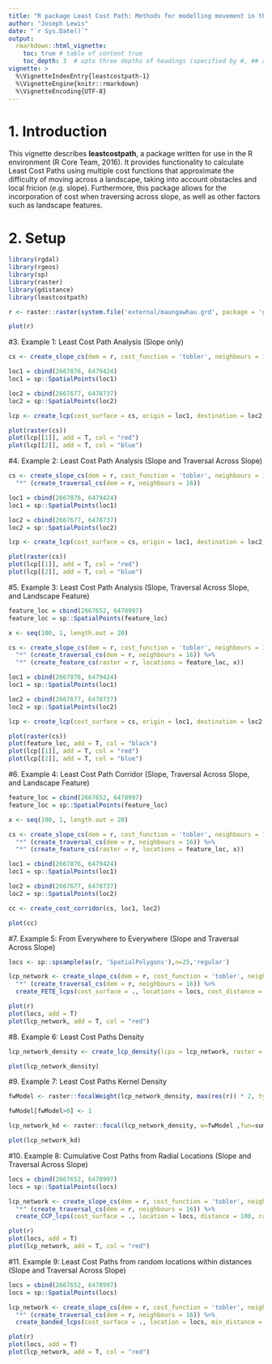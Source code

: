 ---
title: "R package Least Cost Path: Methods for modelling movement in the landscape"
author: "Joseph Lewis"
date: "`r Sys.Date()`"
output:
  rmarkdown::html_vignette:
    toc: true # table of content true
    toc_depth: 3  # upto three depths of headings (specified by #, ## and ###)
vignette: >
  %\VignetteIndexEntry{leastcostpath-1}
  %\VignetteEngine{knitr::rmarkdown}
  %\VignetteEncoding{UTF-8}
---

# 1. Introduction

This vignette describes <b>leastcostpath</b>, a package written for use in the R environment (R Core Team, 2016). It provides functionality to calculate Least Cost Paths using multiple cost functions that approximate the difficulty of moving across a landscape, taking into account obstacles and local fricion (e.g. slope). Furthermore, this package allows for the incorporation of cost when traversing across slope, as well as other factors such as landscape features. 

# 2. Setup

```{r libraries, echo = TRUE, message= FALSE, warning= FALSE}
library(rgdal)
library(rgeos)
library(sp)
library(raster)
library(gdistance)
library(leastcostpath)
```

```{r raster, echo = TRUE,  fig.height = 6, fig.width = 6, warning = FALSE}
r <- raster::raster(system.file('external/maungawhau.grd', package = 'gdistance'))

plot(r)
```

#3. Example 1: Least Cost Path Analysis (Slope only)

```{r slope_cs, echo = TRUE,  fig.height = 6, fig.width = 6, warning = FALSE}
cs <- create_slope_cs(dem = r, cost_function = 'tobler', neighbours = 16)
```

```{r lcp, echo = TRUE,  fig.height = 6, fig.width = 6, warning = FALSE}

loc1 = cbind(2667876, 6479424)
loc1 = sp::SpatialPoints(loc1)

loc2 = cbind(2667677, 6478737)
loc2 = sp::SpatialPoints(loc2)

lcp <- create_lcp(cost_surface = cs, origin = loc1, destination = loc2, directional = FALSE)

plot(raster(cs))
plot(lcp[[1]], add = T, col = "red")
plot(lcp[[2]], add = T, col = "blue")
```

#4. Example 2: Least Cost Path Analysis (Slope and Traversal Across Slope)

```{r slope_traverse_cs, echo = TRUE,  fig.height = 6, fig.width = 6, warning = FALSE}
cs <- create_slope_cs(dem = r, cost_function = 'tobler', neighbours = 16) %>%
  "*" (create_traversal_cs(dem = r, neighbours = 16))
```

```{r lcp_2, echo = TRUE,  fig.height = 6, fig.width = 6, warning = FALSE}

loc1 = cbind(2667876, 6479424)
loc1 = sp::SpatialPoints(loc1)

loc2 = cbind(2667677, 6478737)
loc2 = sp::SpatialPoints(loc2)

lcp <- create_lcp(cost_surface = cs, origin = loc1, destination = loc2, directional = FALSE)

plot(raster(cs))
plot(lcp[[1]], add = T, col = "red")
plot(lcp[[2]], add = T, col = "blue")
```

#5. Example 3: Least Cost Path Analysis (Slope, Traversal Across Slope, and Landscape Feature)

```{r slope_traverse_feature_cs, echo = TRUE,  fig.height = 6, fig.width = 6, warning = FALSE}
feature_loc = cbind(2667652, 6478997)
feature_loc = sp::SpatialPoints(feature_loc)

x <- seq(100, 1, length.out = 20)

cs <- create_slope_cs(dem = r, cost_function = 'tobler', neighbours = 16) %>%
  "*" (create_traversal_cs(dem = r, neighbours = 16)) %>%
  "*" (create_feature_cs(raster = r, locations = feature_loc, x))
```

```{r lcp_3, echo = TRUE,  fig.height = 6, fig.width = 6, warning = FALSE}

loc1 = cbind(2667876, 6479424)
loc1 = sp::SpatialPoints(loc1)

loc2 = cbind(2667677, 6478737)
loc2 = sp::SpatialPoints(loc2)

lcp <- create_lcp(cost_surface = cs, origin = loc1, destination = loc2, directional = FALSE)

plot(raster(cs))
plot(feature_loc, add = T, col = "black")
plot(lcp[[1]], add = T, col = "red")
plot(lcp[[2]], add = T, col = "blue")
```

#6. Example 4: Least Cost Path Corridor (Slope, Traversal Across Slope, and Landscape Feature)

```{r slope_traverse_feature_cc, echo = TRUE,  fig.height = 6, fig.width = 6, warning = FALSE}
feature_loc = cbind(2667652, 6478997)
feature_loc = sp::SpatialPoints(feature_loc)

x <- seq(100, 1, length.out = 20)

cs <- create_slope_cs(dem = r, cost_function = 'tobler', neighbours = 16) %>%
  "*" (create_traversal_cs(dem = r, neighbours = 16)) %>%
  "*" (create_feature_cs(raster = r, locations = feature_loc, x))
```

```{r cc, echo = TRUE,  fig.height = 6, fig.width = 6, warning = FALSE}

loc1 = cbind(2667876, 6479424)
loc1 = sp::SpatialPoints(loc1)

loc2 = cbind(2667677, 6478737)
loc2 = sp::SpatialPoints(loc2)

cc <- create_cost_corridor(cs, loc1, loc2)

plot(cc)
```

#7. Example 5: From Everywhere to Everywhere (Slope and Traversal Across Slope)

```{r fete, echo = TRUE,  fig.height = 6, fig.width = 6, warning = FALSE}
locs <- sp::spsample(as(r, 'SpatialPolygons'),n=25,'regular')

lcp_network <- create_slope_cs(dem = r, cost_function = 'tobler', neighbours = 16) %>%
  "*" (create_traversal_cs(dem = r, neighbours = 16)) %>%
  create_FETE_lcps(cost_surface = ., locations = locs, cost_distance = FALSE, parallel = FALSE)

plot(r)
plot(locs, add = T)
plot(lcp_network, add = T, col = "red")
```

#8. Example 6: Least Cost Paths Density

```{r lcp_d, echo = TRUE,  fig.height = 6, fig.width = 6, warning = FALSE}
lcp_network_density <- create_lcp_density(lcps = lcp_network, raster = r, rescale = TRUE)

plot(lcp_network_density)
```

#9. Example 7: Least Cost Paths Kernel Density

```{r lcp_kd, echo = TRUE,  fig.height = 6, fig.width = 6, warning = FALSE}
fwModel <- raster::focalWeight(lcp_network_density, max(res(r)) * 2, type='circle')

fwModel[fwModel>0] <- 1

lcp_network_kd <- raster::focal(lcp_network_density, w=fwModel ,fun=sum , na.rm=TRUE)

plot(lcp_network_kd)
```

#10. Example 8: Cumulative Cost Paths from Radial Locations (Slope and Traversal Across Slope)

```{r ccp, echo = TRUE,  fig.height = 6, fig.width = 6, warning = FALSE}
locs = cbind(2667652, 6478997)
locs = sp::SpatialPoints(locs)

lcp_network <- create_slope_cs(dem = r, cost_function = 'tobler', neighbours = 16) %>%
  "*" (create_traversal_cs(dem = r, neighbours = 16)) %>%
  create_CCP_lcps(cost_surface = ., location = locs, distance = 100, radial_points = 50, cost_distance = FALSE, parallel = FALSE)

plot(r)
plot(locs, add = T)
plot(lcp_network, add = T, col = "red")
```

#11. Example 9: Least Cost Paths from random locations within distances (Slope and Traversal Across Slope)

```{r banded_lcp, echo = TRUE,  fig.height = 6, fig.width = 6, warning = FALSE}
locs = cbind(2667652, 6478997)
locs = sp::SpatialPoints(locs)

lcp_network <- create_slope_cs(dem = r, cost_function = 'tobler', neighbours = 16) %>%
  "*" (create_traversal_cs(dem = r, neighbours = 16)) %>%
  create_banded_lcps(cost_surface = ., location = locs, min_distance = 5, max_distance = 250, radial_points = 50, cost_distance = FALSE, parallel = FALSE)

plot(r)
plot(locs, add = T)
plot(lcp_network, add = T, col = "red")
```






